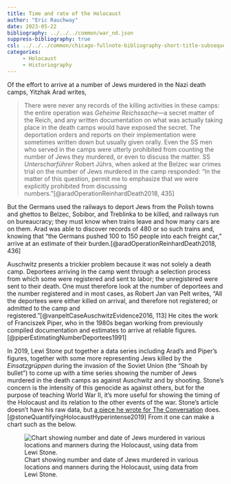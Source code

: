```yaml
---
title: Time and rate of the Holocaust
author: "Eric Rauchway"
date: 2023-05-22
bibliography: ../../../common/war_nd.json
suppress-bibliography: true
csl: ../../../common/chicago-fullnote-bibliography-short-title-subsequent.csl
categories:
     - Holocaust
     - Historiography
---
```


Of the effort to arrive at a number of Jews murdered in the Nazi death camps, Yitzhak Arad writes,

> There were never any records of the killing activities in these camps: the entire operation was *Geheime Reichssache---*a secret matter of the Reich, and any written documentation on what was actually taking place in the death camps would have exposed the secret. The deportation orders and reports on their implementation were sometimes written down but usually given orally. Even the SS men who served in the camps were utterly prohibited from counting the number of Jews they murdered, or even to discuss the matter. SS *Unterscharführer* Robert Jührs, when asked at the Belzec war crimes trial on the number of Jews murdered in the camp responded: "In the matter of this question, permit me to emphasize that we were explicitly prohibited from discussing numbers."[@aradOperationReinhardDeath2018, 435]

But the Germans used the railways to deport Jews from the Polish towns and ghettos to Belzec, Sobibor, and Treblinka to be killed, and railways run on bureaucracy; they must know when trains leave and how many cars are on them. Arad was able to discover records of 480 or so such trains and, knowing that "the Germans pushed 100 to 150 people into each freight car," arrive at an estimate of their burden.[@aradOperationReinhardDeath2018, 436]

Auschwitz presents a trickier problem because it was not solely a death camp. Deportees arriving in the camp went through a selection process from which some were registered and sent to labor; the unregistered were sent to their death. One must therefore look at the number of deportees and the number registered and in most cases, as Robert Jan van Pelt writes, "All the deportees were either killed on arrival, and therefore not registered; or admitted to the camp and registered."[@vanpeltCaseAuschwitzEvidence2016, 113] He cites the work of Franciszek Piper, who in the 1980s began working from previously compiled documentation and estimates to arrive at reliable figures.[@piperEstimatingNumberDeportees1991]

In 2019, Lewi Stone put together a data series including Arad's and Piper's figures, together with some more representing Jews killed by the *Einsatzgrüppen* during the invasion of the Soviet Union (the "Shoah by bullet") to come up with a time series showing the number of Jews murdered in the death camps as against Auschwitz and by shooting. Stone's concern is the intensity of this genocide as against others, but for the purpose of teaching World War II, it's more useful for showing the timing of the Holocaust and its relation to the other events of the war. Stone's article doesn't have his raw data, but [a piece he wrote for The Conversation](https://theconversation.com/quantifying-the-holocaust-measuring-murder-rates-during-the-nazi-genocide-108984) does.[@stoneQuantifyingHolocaustHyperintense2019] From it one can make a chart such as the below.

![Chart showing number and date of Jews murdered in various locations and manners during the Holocaust, using data from Lewi Stone.](stone_holocaust.png)

